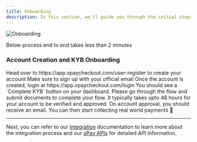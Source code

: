 ```yaml
---
title: Onboarding
description: In this section, we'll guide you through the initial steps to get started with xPay
---
```


<Frame>
<img src="/images/onboarding.png" alt="Onboarding" />
</Frame>

<Note>Below process end to end takes less than 2 minutes</Note>

### Account Creation and KYB Onboarding

<Steps>
  <Step title="Create your account">
    Head over to https://app.xpaycheckout.com/user-register to create your
    account
    <Tip>Make sure to sign up with your official email</Tip>
  </Step>
  <Step title="Login">
    Once the account is created, login at https://app.xpaycheckout.com/login
  </Step>
  <Step title="Complete KYB">
    You should see a `Complete KYB` button on your dashboard. Please go through
    the flow and submit documents to complete your flow.
    <Note>
      It typically takes upto 48 hours for your account to be verified and
      approved.
    </Note>
  </Step>
  <Step title="Account approval">
    On account approval, you should receive an email. You can then start
    collecting real world payments 🎉
  </Step>
</Steps>

---

Next, you can refer to our [Integration](/integrations/architecture) documentation to learn more about the integration process and our [xPay APIs](/api-documentation/introduction) for detailed API information.
